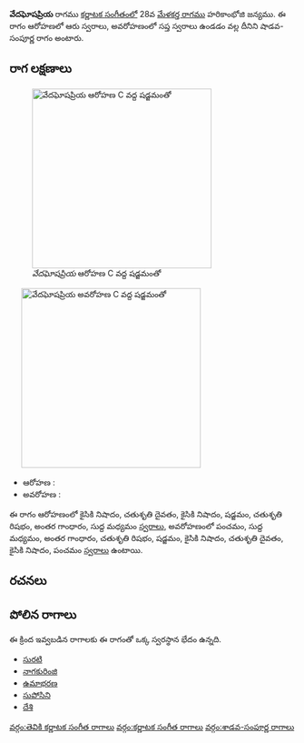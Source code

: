 {{Infobox ragam
	| name          	= వేదఘోషప్రియ
	| synonym	    	= 
	| mela          	= 
	| chakra        	= 
	| janaka        	= 
	| type          	= శాడవ-సంపూర్ణ
	| arohanam      	= {{svaraC|N2|D2|N2|S|R2|G3|M1}} 
	| avarohanam    	= {{svaraC|P|M1|G3|R2|S|N2|D2|N2|P}}
	| jeeva         	=
	| chhaya        	=
	| nyasa         	=
	| vishesha      	= 
	| equivalent  		= 
}}
{{కర్ణాటక సంగీత రాగాలు}}
'''వేదఘోషప్రియ''' రాగము [[కర్ణాటక సంగీతం]]లో 28వ [[మేళకర్త రాగము]] హరికాంభోజి జన్యము.  ఈ రాగం ఆరోహణలో ఆరు స్వరాలు, అవరోహణంలో సప్త స్వరాలు ఉండడం వల్ల దీనిని షాడవ-సంపూర్ణ రాగం అంటారు.


==రాగ లక్షణాలు==
[[Image:vedaghosapriya_ar_kb2wiki.png|thumb|right|316px|''వేదఘోషప్రియ'' ఆరోహణ C వద్ద షడ్జమంతో]]
	[[Image:vedaghosapriya_av_kb2wiki.png|thumb|right|316px|''వేదఘోషప్రియ'' అవరోహణ C వద్ద షడ్జమంతో]]

* ఆరోహణ : {{svaraC|N2|D2|N2|S|R2|G3|M1}} 
* అవరోహణ : {{svaraC|P|M1|G3|R2|S|N2|D2|N2|P}}

ఈ రాగం ఆరోహణంలో కైసికి నిషాదం, చతుశృతి దైవతం, కైసికి నిషాదం, షడ్జమం, చతుశృతి రిషభం, అంతర గాంధారం, సుద్ద మధ్యమం [[స్వరాలు]], అవరోహణంలో పంచమం, సుద్ద మధ్యమం, అంతర గాంధారం, చతుశృతి రిషభం, షడ్జమం, కైసికి నిషాదం, చతుశృతి దైవతం, కైసికి నిషాదం, పంచమం [[స్వరాలు]] ఉంటాయి.

==రచనలు==



==పోలిన రాగాలు==
ఈ క్రింద ఇవ్వబడిన రాగాలకు ఈ రాగంతో ఒక్క స్వరస్థాన భేదం ఉన్నది.
* [[సురటి]]
* [[నాగకురింజి]]
* [[ఉమాభరణ]]
* [[సుపోసిని]]
* [[దేశి]]



[[వర్గం:తెవికి కర్ణాటక సంగీత రాగాలు]]
[[వర్గం:కర్ణాటక సంగీత రాగాలు]]
[[వర్గం:శాడవ-సంపూర్ణ రాగాలు]]